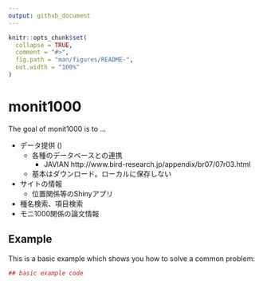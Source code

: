 ```yaml
---
output: github_document
---
```


<!-- README.md is generated from README.Rmd. Please edit that file -->

```r
knitr::opts_chunk$set(
  collapse = TRUE,
  comment = "#>",
  fig.path = "man/figures/README-",
  out.width = "100%"
)
```
# monit1000

The goal of monit1000 is to ...

- データ提供 ()
    - 各種のデータベースとの連携
        - JAVIAN http://www.bird-research.jp/appendix/br07/07r03.html
    - 基本はダウンロード。ローカルに保存しない
- サイトの情報
    - 位置関係等のShinyアプリ
- 種名検索、項目検索
- モニ1000関係の論文情報

## Example

This is a basic example which shows you how to solve a common problem:

```r
## basic example code
```

